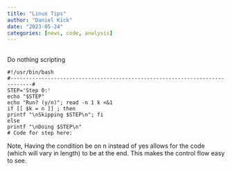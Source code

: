 ```yaml
---
title: "Linux Tips"
author: "Daniel Kick"
date: "2023-05-24"
categories: [news, code, analysis]
---
```


## 

Do nothing scripting



```
#!/usr/bin/bash
#-----------------------------------------------------------------------------#
STEP='Step 0:'
echo "$STEP"
echo "Run? (y/n)"; read -n 1 k <&1
if [[ $k = n ]] ; then
printf "\nSkipping $STEP\n"; fi
else
printf "\nDoing $STEP\n"
# Code for step here:
```

Note, Having the condition be on n instead of yes allows for the code (which will vary in length) to be at the end. This makes the control flow easy to see. 

